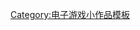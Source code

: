 {{asbox
| image     = 
| pix       = 
| subject   = [[炮术游戏]] 
| qualifier = 
| category  = 战略游戏小作品
| tempsort  =  
| name      = Template:artillery-videogame-stub
}}<noinclude>
[[Category:电子游戏小作品模板]]
</noinclude>